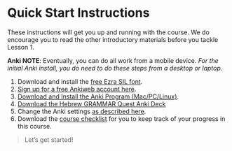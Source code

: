 # Quick Start Instructions {.unnumbered #get_started}

These instructions will get you up and running with the course.  We do encourage you to read the other introductory materials before you tackle Lesson 1.

**Anki NOTE**: Eventually, you can do all work from a mobile device.  _For the initial Anki install, you do need to do these steps from a desktop or laptop_.

<!-- <small>^[<small>If you do not have access to a desktop/laptop computer to install Anki, but do have access to a mobile device, we likely can help. Contact us for assistance at holylanguagecourses@gmail.com.</small>]</small>.  -->

1. Download and install the [free Ezra SIL font](https://software.sil.org/downloads/r/ezra/EzraSIL-2.51.zip ){target="_blank"}.
1. [Sign up for a free Ankiweb account here](https://ankiweb.net/account/register){target="_blank"}.
1. [Download and Install the Anki Program (Mac/PC/Linux)](https://apps.ankiweb.net/){target="_blank"}.
1. [Download the Hebrew GRAMMAR Quest Anki Deck](./images/Hebrew Grammar Quest.apkg){target="_blank"}
1. Change the Anki settings [as described here](#anki_settings).
1. Download the [course checklist](https://docs.google.com/spreadsheets/d/1t0C7JlygyUqgF_aQWbhq7h3s_VDn0VuvISJn5mp-LdE/edit?usp=sharing){target="_blank"} for you to keep track of your progress in this course.


> Let's get started!
